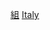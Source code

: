 {{Catnav|頁面分類|地理|国家|欧洲国家|意大利}}
{{Catnav|頁面分類|地理|国家|按國家分類|各國組織}}
{{Catnav|頁面分類|各種主題的頁面分類|按國家分類|各國組織}}
{{Catnav|頁面分類|人类社会|组织|各國組織}}
{{Commons category|Organizations of Italy}}

[[Category:意大利|組]]
[[Category:歐洲各國組織|Italy]]